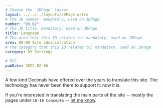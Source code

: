 ```yaml
---
# Choose the `JDPage` layout
layout: ../../../layouts/JDPage.astro
# The JD number: mandatory, used on JDPage
number: "03.02"
# The JD title: mandatory, used on JDPage
title: Language
# The area that this ID relates to: mandatory, used on JDPage
area: 00-09 Site administration
# The category that this ID relates to: mandatory, used on JDPage
category: 03 Settings

# RSS
pubDate: 2022-02-06
---
```


A few kind Decimals have offered over the years to translate this site. The technology has never been there to support it: now it is.

If you're interested in translating the main parts of the site -- mostly the pages under `10-19 Concepts` -- [let me know](/00-09_site_administration/02_send_and_receive/02.01_contact_me).
